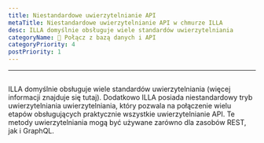 ```yaml
---
title: Niestandardowe uwierzytelnianie API
metaTitle: Niestandardowe uwierzytelnianie API w chmurze ILLA
desc: ILLA domyślnie obsługuje wiele standardów uwierzytelniania
categoryName: 📲 Połącz z bazą danych i API
categoryPriority: 4
postPriority: 1
---
```


* * *

## <h2 hidden>Custom API authentication</h2>

ILLA domyślnie obsługuje wiele standardów uwierzytelniania (więcej informacji znajduje się tutaj). 
Dodatkowo ILLA posiada niestandardowy tryb uwierzytelniania uwierzytelniania, który pozwala na połączenie wielu etapów obsługujących praktycznie wszystkie uwierzytelnianie API. 
Te metody uwierzytelniania mogą być używane zarówno dla zasobów REST, jak i GraphQL.
